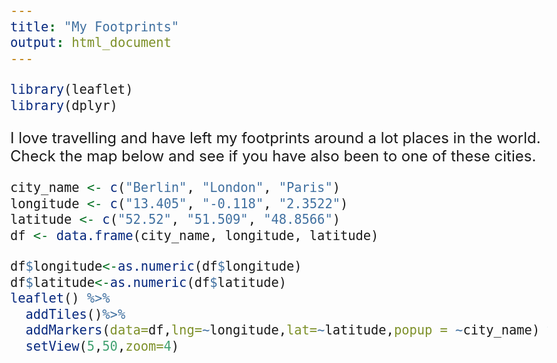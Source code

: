 ```yaml
---
title: "My Footprints"
output: html_document
---
```


<style type="text/css">

body, td {
   font-size: 24px;
}

</style>

```r
library(leaflet)
library(dplyr)
```

I love travelling and have left my footprints around a lot places in the world. Check the map below and see if you have also been to one of these cities.  

```r
city_name <- c("Berlin", "London", "Paris")
longitude <- c("13.405", "-0.118", "2.3522")
latitude <- c("52.52", "51.509", "48.8566")
df <- data.frame(city_name, longitude, latitude)

df$longitude<-as.numeric(df$longitude)
df$latitude<-as.numeric(df$latitude)
leaflet() %>% 
  addTiles()%>% 
  addMarkers(data=df,lng=~longitude,lat=~latitude,popup = ~city_name) %>%
  setView(5,50,zoom=4) 
```
